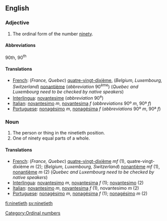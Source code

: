 ==English==

===Adjective===

# The ordinal form of the number [[ninety]].

====Abbreviations====
90th, 90<sup>th</sup>

====Translations====

*[[French]]: (''France, Quebec'') [[quatre-vingt-dixième]], (''Belgium, Luxembourg, Switzerland'') [[nonantième]] (''abbreviation'' 90<sup>ème</sup>)  (''Quebec and Luxembourg need to be checked by native speakers'')
*[[Interlingua]]: [[novantesime]] (''abbreviation'' 90<sup>e</sup>)
*[[Italian]]: [[novantesimo]] ''m'', [[novantesima]] ''f'' (''abbreviations'' 90º ''m'', 90ª ''f'')
*[[Portuguese]]: [[nonagésimo]] ''m'', [[nonagésima]] ''f'' (''abbreviations'' 90º ''m'', 90ª ''f'')

===Noun===

#The person or thing in the ninetieth position.
#One of ninety equal parts of a whole.

====Translations====

*[[French]]: (''France, Quebec'') [[quatre-vingt-dixième]] ''mf'' (1), quatre-vingt-dixième ''m'' (2); (''Belgium, Luxembourg, Switzerland'') [[nonantième]] ''mf'' (1),  [[nonantième]] ''m'' (2)  (''Quebec and Luxembourg need to be checked by native speakers'')
*[[Interlingua]]: [[novantesimo]] ''m'', [[novantesima]] ''f'' (1); [[novantesimo]] (2)
*[[Italian]]: [[novantesimo]] ''m'', [[novantesima]] ''f'' (1), novantesimo ''m'' (2)
*[[Portuguese]]: [[nonagésimo]] ''m'', [[nonagésima]] ''f'' (1); [[nonagésimo]] ''m'' (2)

[[Category:Ordinal numbers]]

[[fi:ninetieth]]
[[sv:ninetieth]]